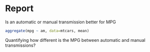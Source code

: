 Report
======

Is an automatic or manual transmission better for MPG

```r
aggregate(mpg ~ am, data=mtcars, mean)
```

Quantifying how different is the MPG between automatic and manual transmissions?

```r

```


